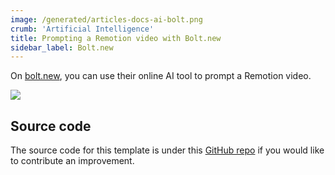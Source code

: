 ```yaml
---
image: /generated/articles-docs-ai-bolt.png
crumb: 'Artificial Intelligence'
title: Prompting a Remotion video with Bolt.new
sidebar_label: Bolt.new
---
```


On [bolt.new](https://bolt.new), you can use their online AI tool to prompt a Remotion video.

<img src="https://remotion-assets.s3.eu-central-1.amazonaws.com/bolt-new.png" />

## Source code

The source code for this template is under this [GitHub repo](https://github.com/stackblitz/starters/tree/main/bolt-remotion) if you would like to contribute an improvement.
